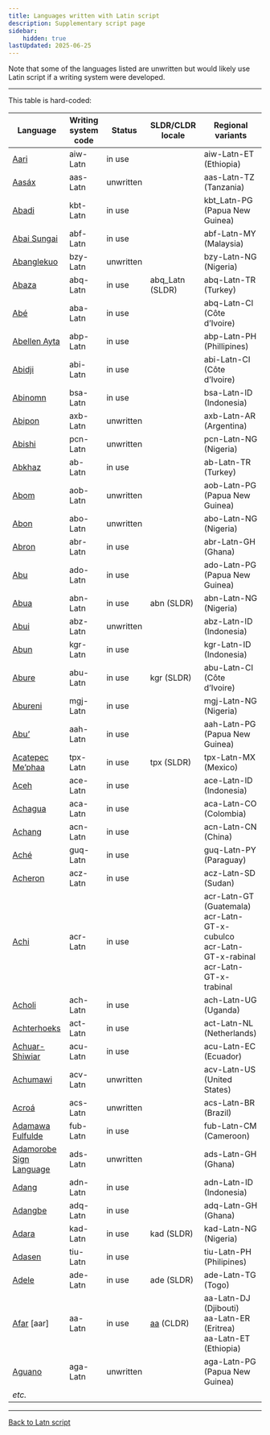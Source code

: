 ```yaml
---
title: Languages written with Latin script
description: Supplementary script page
sidebar:
    hidden: true
lastUpdated: 2025-06-25
---
```



Note that some of the languages listed are unwritten but would likely use Latin script if a writing system were developed.

<WsList script="Latn">

<hr/>

This table is hard-coded:

Language | Writing system<br>code | Status | SLDR/CLDR<br>locale | Regional<br>variants |
-------- | ---------------------- | ------ | ------------------- | -------------------- |
<u>Aari</u> | aiw-Latn | in use | | aiw-Latn-ET (Ethiopia) |
<u>Aasáx</u> | aas-Latn | unwritten | | aas-Latn-TZ (Tanzania) |
<u>Abadi</u> | kbt-Latn | in use | | kbt_Latn-PG (Papua New Guinea) |
<u>Abai Sungai</u> | abf-Latn | in use | | abf-Latn-MY (Malaysia) |
<u>Abanglekuo</u> | bzy-Latn | unwritten | | bzy-Latn-NG (Nigeria) |
<u>Abaza</u> | abq-Latn | in use | abq_Latn (SLDR) | abq-Latn-TR (Turkey) |
<u>Abé</u> | aba-Latn | in use | | abq-Latn-CI (Côte d’Ivoire) |
<u>Abellen Ayta</u> | abp-Latn | in use | | abp-Latn-PH (Phillipines) |
<u>Abidji</u> | abi-Latn | in use | | abi-Latn-CI (Côte d’Ivoire) |
<u>Abinomn</u> | bsa-Latn | in use | | bsa-Latn-ID (Indonesia) |
<u>Abipon</u> | axb-Latn | unwritten | | axb-Latn-AR (Argentina) |
<u>Abishi</u> | pcn-Latn | unwritten | | pcn-Latn-NG (Nigeria) |
<u>Abkhaz</u> | ab-Latn | in use | | ab-Latn-TR (Turkey) |
<u>Abom</u> | aob-Latn | unwritten | | aob-Latn-PG (Papua New Guinea) |
<u>Abon</u> | abo-Latn | unwritten | | abo-Latn-NG (Nigeria) |
<u>Abron</u> | abr-Latn | in use | | abr-Latn-GH (Ghana) |
<u>Abu</u> | ado-Latn | in use | | ado-Latn-PG (Papua New Guinea) |
<u>Abua</u> | abn-Latn | in use | abn (SLDR) | abn-Latn-NG (Nigeria) |
<u>Abui</u> | abz-Latn | unwritten | | abz-Latn-ID (Indonesia) |
<u>Abun</u> | kgr-Latn | in use | | kgr-Latn-ID (Indonesia) |
<u>Abure</u> | abu-Latn | in use | kgr (SLDR) | abu-Latn-CI (Côte d’Ivoire) |
<u>Abureni</u> | mgj-Latn | in use | | mgj-Latn-NG (Nigeria) |
<u>Abu’</u> | aah-Latn | in use | | aah-Latn-PG (Papua New Guinea) |
<u>Acatepec Me’phaa</u> | tpx-Latn | in use | tpx (SLDR) | tpx-Latn-MX (Mexico) |
<u>Aceh</u> | ace-Latn | in use | | ace-Latn-ID (Indonesia) |
<u>Achagua</u> | aca-Latn | in use | | aca-Latn-CO (Colombia) |
<u>Achang</u> | acn-Latn | in use | | acn-Latn-CN (China) |
<u>Aché</u> | guq-Latn | in use | | guq-Latn-PY (Paraguay) |
<u>Acheron</u> | acz-Latn | in use | | acz-Latn-SD (Sudan) |
<u>Achi</u> | acr-Latn | in use | | acr-Latn-GT (Guatemala)<br>acr-Latn-GT-x-cubulco<br>acr-Latn-GT-x-rabinal<br>acr-Latn-GT-x-trabinal |
<u>Acholi</u> | ach-Latn | in use | | ach-Latn-UG (Uganda) |
<u>Achterhoeks</u> | act-Latn | in use | | act-Latn-NL (Netherlands) |
<u>Achuar-Shiwiar</u> | acu-Latn | in use | | acu-Latn-EC (Ecuador) |
<u>Achumawi</u> | acv-Latn | unwritten | | acv-Latn-US (United States) |
<u>Acroá</u> | acs-Latn | unwritten | | acs-Latn-BR (Brazil) |
<u>Adamawa Fulfulde</u> | fub-Latn | in use | | fub-Latn-CM (Cameroon) |
<u>Adamorobe Sign Language</u> | ads-Latn | unwritten | | ads-Latn-GH (Ghana) |
<u>Adang</u> | adn-Latn | in use | | adn-Latn-ID (Indonesia) |
<u>Adangbe</u> | adq-Latn | in use | | adq-Latn-GH (Ghana) |
<u>Adara</u> | kad-Latn | in use | kad (SLDR) | kad-Latn-NG (Nigeria) |
<u>Adasen</u> | tiu-Latn | in use | | tiu-Latn-PH (Philipines) |
<u>Adele</u> | ade-Latn | in use | ade (SLDR) | ade-Latn-TG (Togo) |
<u>Afar</u> \[aar\] | aa-Latn | in use | [aa](https://unicode.org/cldr/charts/47/summary/aa.html) (CLDR) | aa-Latn-DJ (Djibouti)<br>aa-Latn-ER (Eritrea)<br>aa-Latn-ET (Ethiopia)|
<u>Aguano</u> | aga-Latn | unwritten | | aga-Latn-PG (Papua New Guinea) |
_etc._ | | |

<hr>

[Back to Latn script](/scrlang/script-latn)